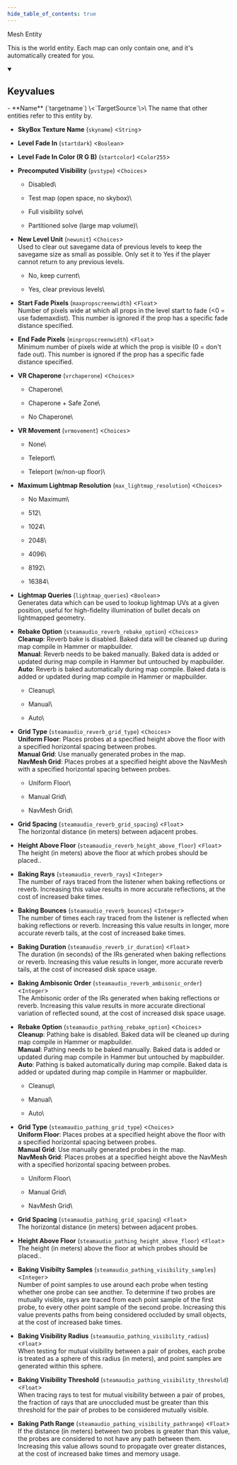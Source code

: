 ```yaml
---
hide_table_of_contents: true
---
```


<!---
!!!!!!
THIS PAGE IS AUTOGENERATED FROM GAME FGD DEFINITIONS!
DO NOT EDIT MANUALLY!
!!!!!!

In order to make edits, you can make an annotation file in /fgd_dump_overrides
-->


Mesh Entity

This is the world entity. Each map can only contain one, and it's automatically created for you.

<details open>
<summary><h2>Keyvalues</h2></summary>
- **Name** (`targetname`) \<`TargetSource`\>\
The name that other entities refer to this entity by.

- **SkyBox Texture Name** (`skyname`) \<`String`\>

- **Level Fade In** (`startdark`) \<`Boolean`\>

- **Level Fade In Color (R G B)** (`startcolor`) \<`Color255`\>

- **Precomputed Visibility** (`pvstype`) \<`Choices`\>
  - Disabled\
    
  - Test map (open space, no skybox)\
    
  - Full visibility solve\
    
  - Partitioned solve (large map volume)\
    


- **New Level Unit** (`newunit`) \<`Choices`\>\
Used to clear out savegame data of previous levels to keep the savegame size as small as possible. Only set it to Yes if the player cannot return to any previous levels.
  - No, keep current\
    
  - Yes, clear previous levels\
    


- **Start Fade Pixels** (`maxpropscreenwidth`) \<`Float`\>\
Number of pixels wide at which all props in the level start to fade (&lt;0 = use fademaxdist). This number is ignored if the prop has a specific fade distance specified.

- **End Fade Pixels** (`minpropscreenwidth`) \<`Float`\>\
Minimum number of pixels wide at which the prop is visible (0 = don't fade out). This number is ignored if the prop has a specific fade distance specified.

- **VR Chaperone** (`vrchaperone`) \<`Choices`\>
  - Chaperone\
    
  - Chaperone + Safe Zone\
    
  - No Chaperone\
    


- **VR Movement** (`vrmovement`) \<`Choices`\>
  - None\
    
  - Teleport\
    
  - Teleport (w/non-up floor)\
    


- **Maximum Lightmap Resolution** (`max_lightmap_resolution`) \<`Choices`\>
  - No Maximum\
    
  - 512\
    
  - 1024\
    
  - 2048\
    
  - 4096\
    
  - 8192\
    
  - 16384\
    


- **Lightmap Queries** (`lightmap_queries`) \<`Boolean`\>\
Generates data which can be used to lookup lightmap UVs at a given position, useful for high-fidelity illumination of bullet decals on lightmapped geometry.

- **Rebake Option** (`steamaudio_reverb_rebake_option`) \<`Choices`\>\
<b>Cleanup</b>: Reverb bake is disabled. Baked data will be cleaned up during map compile in Hammer or mapbuilder.<br /><b>Manual</b>: Reverb needs to be baked manually. Baked data is added or updated during map compile in Hammer but untouched by mapbuilder.<br /><b>Auto</b>: Reverb is baked automatically during map compile. Baked data is added or updated during map compile in Hammer or mapbuilder.
  - Cleanup\
    
  - Manual\
    
  - Auto\
    


- **Grid Type** (`steamaudio_reverb_grid_type`) \<`Choices`\>\
<b>Uniform Floor</b>: Places probes at a specified height above the floor with a specified horizontal spacing between probes. <br /><b>Manual Grid</b>: Use manually generated probes in the map.<br /><b>NavMesh Grid</b>: Places probes at a specified height above the NavMesh with a specified horizontal spacing between probes.
  - Uniform Floor\
    
  - Manual Grid\
    
  - NavMesh Grid\
    


- **Grid Spacing** (`steamaudio_reverb_grid_spacing`) \<`Float`\>\
The horizontal distance (in meters) between adjacent probes.

- **Height Above Floor** (`steamaudio_reverb_height_above_floor`) \<`Float`\>\
The height (in meters) above the floor at which probes should be placed..

- **Baking Rays** (`steamaudio_reverb_rays`) \<`Integer`\>\
The number of rays traced from the listener when baking reflections or reverb. Increasing this value results in more accurate reflections, at the cost of increased bake times.

- **Baking Bounces** (`steamaudio_reverb_bounces`) \<`Integer`\>\
The number of times each ray traced from the listener is reflected when baking reflections or reverb. Increasing this value results in longer, more accurate reverb tails, at the cost of increased bake times.

- **Baking Duration** (`steamaudio_reverb_ir_duration`) \<`Float`\>\
The duration (in seconds) of the IRs generated when baking reflections or reverb. Increasing this value results in longer, more accurate reverb tails, at the cost of increased disk space usage.

- **Baking Ambisonic Order** (`steamaudio_reverb_ambisonic_order`) \<`Integer`\>\
The Ambisonic order of the IRs generated when baking reflections or reverb. Increasing this value results in more accurate directional variation of reflected sound, at the cost of increased disk space usage.

- **Rebake Option** (`steamaudio_pathing_rebake_option`) \<`Choices`\>\
<b>Cleanup</b>: Pathing bake is disabled. Baked data will be cleaned up during map compile in Hammer or mapbuilder.<br /><b>Manual</b>: Pathing needs to be baked manually. Baked data is added or updated during map compile in Hammer but untouched by mapbuilder.<br /><b>Auto</b>: Pathing is baked automatically during map compile. Baked data is added or updated during map compile in Hammer or mapbuilder.
  - Cleanup\
    
  - Manual\
    
  - Auto\
    


- **Grid Type** (`steamaudio_pathing_grid_type`) \<`Choices`\>\
<b>Uniform Floor</b>: Places probes at a specified height above the floor with a specified horizontal spacing between probes. <br /><b>Manual Grid</b>: Use manually generated probes in the map.<br /><b>NavMesh Grid</b>: Places probes at a specified height above the NavMesh with a specified horizontal spacing between probes.
  - Uniform Floor\
    
  - Manual Grid\
    
  - NavMesh Grid\
    


- **Grid Spacing** (`steamaudio_pathing_grid_spacing`) \<`Float`\>\
The horizontal distance (in meters) between adjacent probes.

- **Height Above Floor** (`steamaudio_pathing_height_above_floor`) \<`Float`\>\
The height (in meters) above the floor at which probes should be placed..

- **Baking Visibilty Samples** (`steamaudio_pathing_visibility_samples`) \<`Integer`\>\
Number of point samples to use around each probe when testing whether one probe can see another. To determine if two probes are mutually visible, rays are traced from each point sample of the first probe, to every other point sample of the second probe. Increasing this value prevents paths from being considered occluded by small objects, at the cost of increased bake times.

- **Baking Visibility Radius** (`steamaudio_pathing_visibility_radius`) \<`Float`\>\
When testing for mutual visibility between a pair of probes, each probe is treated as a sphere of this radius (in meters), and point samples are generated within this sphere.

- **Baking Visibility Threshold** (`steamaudio_pathing_visibility_threshold`) \<`Float`\>\
When tracing rays to test for mutual visibility between a pair of probes, the fraction of rays that are unoccluded must be greater than this threshold for the pair of probes to be considered mutually visible.

- **Baking Path Range** (`steamaudio_pathing_visibility_pathrange`) \<`Float`\>\
If the distance (in meters) between two probes is greater than this value, the probes are considered to not have any path between them. Increasing this value allows sound to propagate over greater distances, at the cost of increased bake times and memory usage.


 </details>

